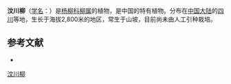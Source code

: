 {{Speciesbox
| name = 汶川柳
| status = 
| status_system = 
| image =
| genus = Salix
| species = ochetophylla
| authority = Görz
}}

'''汶川柳'''（[[学名|学名]]：{{lang|la|''Salix ochetophylla''}}）是[[杨柳科|杨柳科]][[柳属|柳属]]的植物，是中国的特有植物。分布在[[中国大陆|中国大陆]]的[[四川|四川]]等地，生长于海拔2,800米的地区，常生于山坡，目前尚未由人工引种栽培。

== 参考文献 ==
<div class="references-small">
* {{cite web| url =http://www.bioinfo.cn/db05/KmzwSpecies.php?action=view&id=20532| title =汶川柳| work =《中国高等植物数据库全库》| publisher =中国科学院微生物研究所| author =昆明植物研究所| accessdate =2009-02-25| deadurl =yes| archiveurl =https://web.archive.org/web/20160305065659/http://www.bioinfo.cn/db05/KmzwSpecies.php?action=view&id=20532| archivedate =2016-03-05}}
</div>
{{Taxonbar|from=Q11137378}}

[[Category:柳属|汶川柳]]


{{植物小作品}}